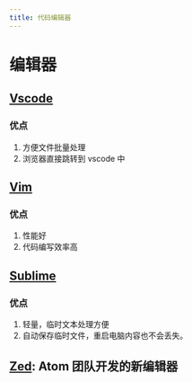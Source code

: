 ```yaml
---
title: 代码编辑器
---
```


# 编辑器

## [Vscode](./editor/Vscode.mdx)

### 优点

1. 方便文件批量处理
2. 浏览器直接跳转到 vscode 中

## [Vim](./editor/Vim.mdx)

### 优点

1. 性能好
2. 代码编写效率高

## [Sublime](./editor/sublime.mdx)

### 优点

1. 轻量，临时文本处理方便
2. 自动保存临时文件，重启电脑内容也不会丢失。

## [Zed](https://zed.dev/): Atom 团队开发的新编辑器